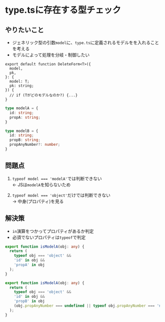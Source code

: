 # type.tsに存在する型チェック
## やりたいこと
- ジェネリック型の引数`model`に、`type.ts`に定義されるモデルをを入れることを考える
- モデルによって処理を分岐・制御したい
```tsx filename="DeleteForm.tsx"
export default function DeleteForm<T>({
  model,
  pk,
}: {
  model: T;
  pk: string;
}) {
  // if (Tがどのモデルなのか?) {...}
}
```
```ts filename="type.ts"
type modelA = {
  id: string;
  propA: string;
}

type modelB = {
  id: string;
  propB: string;
  propAnyNumber?: number;
}
```

## 問題点
1. `typeof model === 'modelA'`では判断できない
<br/>← JSは`modelA`を知らないため

2. `typeof model === 'object'`だけでは判断できない
<br/>→ 中身(プロパティ)を見る

## 解決策
- `in`演算をつかってプロパティがあるか判定
- 必須でないプロパティは`typeof`で判定
```ts filename="type-check.ts"
export function isModelA(obj: any) {
  return (
    typeof obj === 'object' && 
    'id' in obj && 
    'propA' in obj
  );
}

export function isModelA(obj: any) {
  return (
    typeof obj === 'object' && 
    'id' in obj && 
    'propB' in obj
    (obj.propAnyNumber === undefined || typeof obj.propAnyNumber === 'number')
  );
}
```